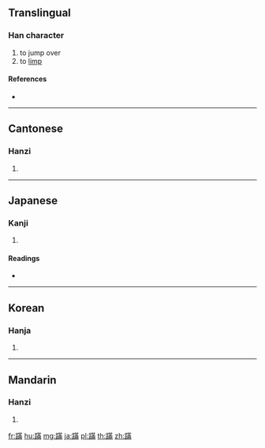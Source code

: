 {{character info/new}}
{{also|蹒}}
==Translingual==

===Han character===
{{Han char|rn=157|rad=足|as=11|sn=18|four=64127|canj=RMTLB}}

# to jump over
# to [[limp]]

====References====
* {{Han ref|kx=1232.370|dkj=37822|dj=1704.370|hdz=63732.160|uh=8E63|ud=36451|bh=C2DA|bd=49882}}

----

==Cantonese==

===Hanzi===
{{yue-hanzi|jyut=|y=mun4|sim=蹒}}

# {{defn|lang=yue|sort=足11}}

----

==Japanese==

===Kanji===
{{ja-kanji|grade=|rs=足11}}

# {{defn|lang=ja|sort=足11}}

====Readings====
* {{ja-readings|on=[[まん]] (man), [[ばん]] (ban), [[はん]] (han)|kun=[[よろめく]] (yoromeku)|nanori=}}

----

==Korean==

===Hanja===
{{ko-hanja|hangeul=만|eumhun=|rv=man|mr=man|y=man}}

# {{defn|lang=ko|sort=足11}}

----

==Mandarin==

===Hanzi===
{{cmn-hanzi|sim=蹒|pin=[[liǎng]] ([[liang3]]), [[mán]] ([[man2]]), [[pán]] ([[pan2]])|wg=liang<sup>3</sup>, man<sup>2</sup>, p'an<sup>2</sup>}}

# {{defn|lang=cmn|sort=足11}}

[[fr:蹣]]
[[hu:蹣]]
[[mg:蹣]]
[[ja:蹣]]
[[pl:蹣]]
[[th:蹣]]
[[zh:蹣]]